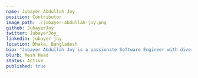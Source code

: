 ---
name: Jubayer Abdullah Joy
position: Contributor
image_path: ./jubayer-abdullah-joy.png
github: JubayerJoy
twitter: JubayerJoy_
linkedin: jubayer-joy
location: Dhaka, Bangladesh
bio: "Jubayer Abdullah Joy is a passionate Software Engineer with diverse experience in cloud architecture, machine learning, web engineering. With innovation in his heart, he Co founded the  company Falcon Tech BD, which is working with cutting edge AI and Machine learning to solve Agri-analytics related problems. Jubayer started his Open Source Journey in Layer5 and is an active open source contributor."
blurb: Mesh Head
status: Active
published: true
---
